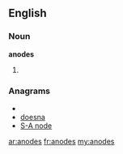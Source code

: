 ==English==

===Noun===
'''anodes'''

# {{plural of|[[anode]]}}

===Anagrams===
* {{alphagram|adenos}}
* [[doesna#English|doesna]]
* [[S-A node#English|S-A node]]

[[ar:anodes]]
[[fr:anodes]]
[[my:anodes]]